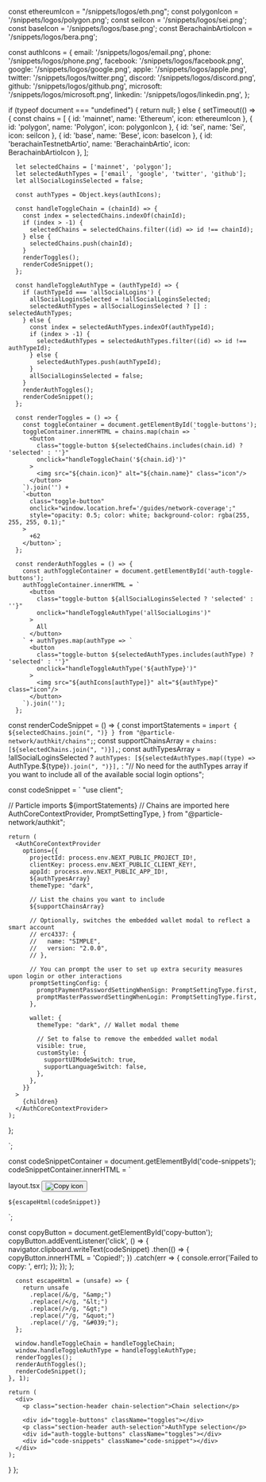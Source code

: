   const ethereumIcon = "/snippets/logos/eth.png";
  const polygonIcon = '/snippets/logos/polygon.png';
  const seiIcon = '/snippets/logos/sei.png';
  const baseIcon = '/snippets/logos/base.png';
  const BerachainbArtioIcon = '/snippets/logos/bera.png';

  const authIcons = {
    email: '/snippets/logos/email.png',
    phone: '/snippets/logos/phone.png',
    facebook: '/snippets/logos/facebook.png',
    google: '/snippets/logos/google.png',
    apple: '/snippets/logos/apple.png',
    twitter: '/snippets/logos/twitter.png',
    discord: '/snippets/logos/discord.png',
    github: '/snippets/logos/github.png',
    microsoft: '/snippets/logos/microsoft.png',
    linkedin: '/snippets/logos/linkedin.png',
  };
  
  if (typeof document === "undefined") {
    return null;
  } else {
    setTimeout(() => {
      const chains = [
        { id: 'mainnet', name: 'Ethereum', icon: ethereumIcon },
        { id: 'polygon', name: 'Polygon', icon: polygonIcon },
        { id: 'sei', name: 'Sei', icon: seiIcon },
        { id: 'base', name: 'Bese', icon: baseIcon },
        { id: 'berachainTestnetbArtio', name: 'BerachainbArtio', icon: BerachainbArtioIcon },
      ];

      let selectedChains = ['mainnet', 'polygon'];
      let selectedAuthTypes = ['email', 'google', 'twitter', 'github'];
      let allSocialLoginsSelected = false;

      const authTypes = Object.keys(authIcons);

      const handleToggleChain = (chainId) => {
        const index = selectedChains.indexOf(chainId);
        if (index > -1) {
          selectedChains = selectedChains.filter((id) => id !== chainId);
        } else {
          selectedChains.push(chainId);
        }
        renderToggles();
        renderCodeSnippet();
      };

      const handleToggleAuthType = (authTypeId) => {
        if (authTypeId === 'allSocialLogins') {
          allSocialLoginsSelected = !allSocialLoginsSelected;
          selectedAuthTypes = allSocialLoginsSelected ? [] : selectedAuthTypes;
        } else {
          const index = selectedAuthTypes.indexOf(authTypeId);
          if (index > -1) {
            selectedAuthTypes = selectedAuthTypes.filter((id) => id !== authTypeId);
          } else {
            selectedAuthTypes.push(authTypeId);
          }
          allSocialLoginsSelected = false;
        }
        renderAuthToggles();
        renderCodeSnippet();
      };

      const renderToggles = () => {
        const toggleContainer = document.getElementById('toggle-buttons');
        toggleContainer.innerHTML = chains.map(chain => `
          <button
            class="toggle-button ${selectedChains.includes(chain.id) ? 'selected' : ''}"
            onclick="handleToggleChain('${chain.id}')"
          >
            <img src="${chain.icon}" alt="${chain.name}" class="icon"/>
          </button>
        `).join('') +
        `<button
          class="toggle-button"
          onclick="window.location.href='/guides/network-coverage';"
          style="opacity: 0.5; color: white; background-color: rgba(255, 255, 255, 0.1);"
        >
          +62
        </button>`;
      };

      const renderAuthToggles = () => {
        const authToggleContainer = document.getElementById('auth-toggle-buttons');
        authToggleContainer.innerHTML = `
          <button
            class="toggle-button ${allSocialLoginsSelected ? 'selected' : ''}"
            onclick="handleToggleAuthType('allSocialLogins')"
          >
            All
          </button>
        ` + authTypes.map(authType => `
          <button
            class="toggle-button ${selectedAuthTypes.includes(authType) ? 'selected' : ''}"
            onclick="handleToggleAuthType('${authType}')"
          >
            <img src="${authIcons[authType]}" alt="${authType}" class="icon"/>
          </button>
        `).join('');
      };

const renderCodeSnippet = () => {
  const importStatements = `import { ${selectedChains.join(", ")} } from "@particle-network/authkit/chains";`;
  const supportChainsArray = `chains: [${selectedChains.join(", ")}],`;
  const authTypesArray = !allSocialLoginsSelected
    ? `authTypes: [${selectedAuthTypes.map((type) => `AuthType.${type}`).join(", ")}],`
    : "// No need for the authTypes array if you want to include all of the available social login options";

  const codeSnippet = `
  "use client";

  // Particle imports
  ${importStatements} // Chains are imported here
    AuthCoreContextProvider,
    PromptSettingType,
  } from "@particle-network/authkit"; 

    return (
      <AuthCoreContextProvider
        options={{
          projectId: process.env.NEXT_PUBLIC_PROJECT_ID!,
          clientKey: process.env.NEXT_PUBLIC_CLIENT_KEY!,
          appId: process.env.NEXT_PUBLIC_APP_ID!,
          ${authTypesArray}
          themeType: "dark",

          // List the chains you want to include
          ${supportChainsArray}

          // Optionally, switches the embedded wallet modal to reflect a smart account
          // erc4337: {
          //   name: "SIMPLE",
          //   version: "2.0.0",
          // },

          // You can prompt the user to set up extra security measures upon login or other interactions
          promptSettingConfig: {
            promptPaymentPasswordSettingWhenSign: PromptSettingType.first,
            promptMasterPasswordSettingWhenLogin: PromptSettingType.first,
          },

          wallet: {
            themeType: "dark", // Wallet modal theme

            // Set to false to remove the embedded wallet modal
            visible: true,
            customStyle: {
              supportUIModeSwitch: true,
              supportLanguageSwitch: false,
            },
          },
        }}
      >
        {children}
      </AuthCoreContextProvider>
    );
  };

  `;

  const codeSnippetContainer = document.getElementById('code-snippets');
codeSnippetContainer.innerHTML = `
  <div class="snippet-header">
    <span class="language-label">layout.tsx</span>
    <button id="copy-button" class="copy-button">
      <img src="/snippets/logos/copy.png" alt="Copy icon" class="copy-icon"/>
    </button>
  </div>
  <pre><code>${escapeHtml(codeSnippet)}</code></pre>
`;


  const copyButton = document.getElementById('copy-button');
  copyButton.addEventListener('click', () => {
    navigator.clipboard.writeText(codeSnippet)
      .then(() => {
        copyButton.innerHTML = '<span class="copied-text">Copied!</span>';
      })
      .catch(err => {
        console.error('Failed to copy: ', err);
      });
  });
};


      const escapeHtml = (unsafe) => {
        return unsafe
          .replace(/&/g, "&amp;")
          .replace(/</g, "&lt;")
          .replace(/>/g, "&gt;")
          .replace(/"/g, "&quot;")
          .replace(/'/g, "&#039;");
      };

      window.handleToggleChain = handleToggleChain;
      window.handleToggleAuthType = handleToggleAuthType;
      renderToggles();
      renderAuthToggles();
      renderCodeSnippet();
    }, 1);

    return (
      <div>
        <p class="section-header chain-selection">Chain selection</p>

        <div id="toggle-buttons" className="toggles"></div>
        <p class="section-header auth-selection">AuthType selection</p>
        <div id="auth-toggle-buttons" className="toggles"></div>
        <div id="code-snippets" className="code-snippet"></div>
      </div>
    );
  }
};

